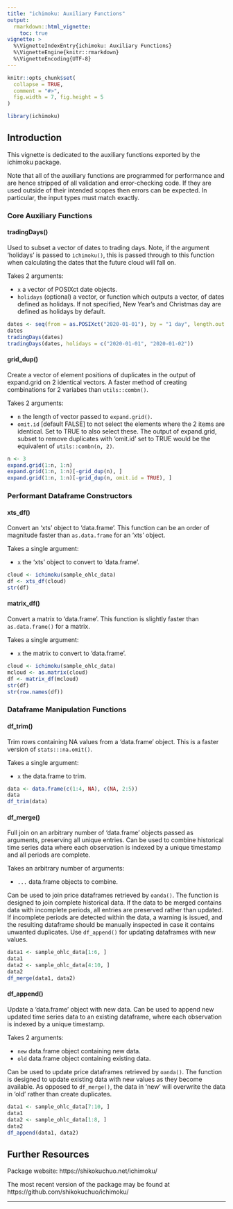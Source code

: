 ```yaml
---
title: "ichimoku: Auxiliary Functions"
output:
  rmarkdown::html_vignette:
    toc: true
vignette: >
  %\VignetteIndexEntry{ichimoku: Auxiliary Functions}
  %\VignetteEngine{knitr::rmarkdown}
  %\VignetteEncoding{UTF-8}
---
```


```r
knitr::opts_chunk$set(
  collapse = TRUE,
  comment = "#>",
  fig.width = 7, fig.height = 5
)
```

```r
library(ichimoku)
```
## Introduction

This vignette is dedicated to the auxiliary functions exported by the ichimoku package. 

Note that all of the auxiliary functions are programmed for performance and are hence stripped of all validation and error-checking code. If they are used outside of their intended scopes then errors can be expected. In particular, the input types must match exactly.

### Core Auxiliary Functions

#### tradingDays()

Used to subset a vector of dates to trading days. Note, if the argument 'holidays' is passed to `ichimoku()`, this is passed through to this function when calculating the dates that the future cloud will fall on.

Takes 2 arguments:

- `x`  a vector of POSIXct date objects.
- `holidays`  (optional) a vector, or function which outputs a vector, of dates defined as holidays. If not specified, New Year's and Christmas day are defined as holidays by default.

```r
dates <- seq(from = as.POSIXct("2020-01-01"), by = "1 day", length.out = 7)
dates
tradingDays(dates)
tradingDays(dates, holidays = c("2020-01-01", "2020-01-02"))

```

#### grid_dup()

Create a vector of element positions of duplicates in the output of expand.grid on 2 identical vectors. A faster method of creating combinations for 2 variabes than `utils::combn()`.

Takes 2 arguments:

- `n`  the length of vector passed to `expand.grid()`.
- `omit.id`  [default FALSE] to not select the elements where the 2 items are identical. Set to TRUE to also select these. The output of expand.grid, subset to remove duplicates with 'omit.id' set to TRUE would be the equivalent of `utils::combn(n, 2)`.

```r
n <- 3
expand.grid(1:n, 1:n)
expand.grid(1:n, 1:n)[-grid_dup(n), ]
expand.grid(1:n, 1:n)[-grid_dup(n, omit.id = TRUE), ]
```

### Performant Dataframe Constructors

#### xts_df()

Convert an 'xts' object to 'data.frame'. This function can be an order of magnitude faster than `as.data.frame` for an 'xts' object.

Takes a single argument:

- `x`  the 'xts' object to convert to 'data.frame'.

```r
cloud <- ichimoku(sample_ohlc_data)
df <- xts_df(cloud)
str(df)
```

#### matrix_df()

Convert a matrix to 'data.frame'. This function is slightly faster than `as.data.frame()` for a matrix.

Takes a single argument:

- `x`  the matrix to convert to 'data.frame'.

```r
cloud <- ichimoku(sample_ohlc_data)
mcloud <- as.matrix(cloud)
df <- matrix_df(mcloud)
str(df)
str(row.names(df))
```

### Dataframe Manipulation Functions

#### df_trim()

Trim rows containing NA values from a 'data.frame' object. This is a faster version of `stats:::na.omit()`.

Takes a single argument:

- `x`  the data.frame to trim.

```r
data <- data.frame(c(1:4, NA), c(NA, 2:5))
data
df_trim(data)
```

#### df_merge()

Full join on an arbitrary number of 'data.frame' objects passed as arguments, preserving all unique entries. Can be used to combine historical time series data where each observation is indexed by a unique timestamp and all periods are complete.

Takes an arbitrary number of arguments:

- `...`  data.frame objects to combine.

Can be used to join price dataframes retrieved by `oanda()`. The function is designed to join complete historical data. If the data to be merged contains data with incomplete periods, all entries are preserved rather than updated. If incomplete periods are detected within the data, a warning is issued, and the resulting dataframe should be manually inspected in case it contains unwanted duplicates. Use `df_append()` for updating dataframes with new values.

```r
data1 <- sample_ohlc_data[1:6, ]
data1
data2 <- sample_ohlc_data[4:10, ]
data2
df_merge(data1, data2)
```

#### df_append()

Update a 'data.frame' object with new data. Can be used to append new updated time series data to an existing dataframe, where each observation is indexed by a unique timestamp.

Takes 2 arguments:

- `new`  data.frame object containing new data.
- `old`  data.frame object containing existing data.

Can be used to update price dataframes retrieved by `oanda()`. The function is designed to update existing data with new values as they become available. As opposed to `df_merge()`, the data in 'new' will overwrite the data in 'old' rather than create duplicates.

```r
data1 <- sample_ohlc_data[7:10, ]
data1
data2 <- sample_ohlc_data[1:8, ]
data2
df_append(data1, data2)
```

## Further Resources

Package website: https://shikokuchuo.net/ichimoku/

The most recent version of the package may be found at https://github.com/shikokuchuo/ichimoku/

---
